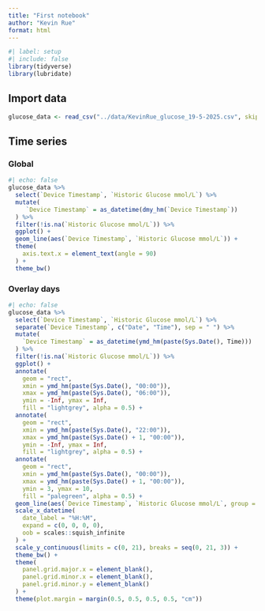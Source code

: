 ```yaml
---
title: "First notebook"
author: "Kevin Rue"
format: html
---
```


```r
#| label: setup
#| include: false
library(tidyverse)
library(lubridate)
```


## Import data

```r
glucose_data <- read_csv("../data/KevinRue_glucose_19-5-2025.csv", skip = 1)
```

## Time series

### Global

```r
#| echo: false
glucose_data %>% 
  select(`Device Timestamp`, `Historic Glucose mmol/L`) %>% 
  mutate(
     `Device Timestamp` = as_datetime(dmy_hm(`Device Timestamp`))
  ) %>% 
  filter(!is.na(`Historic Glucose mmol/L`)) %>% 
  ggplot() +
  geom_line(aes(`Device Timestamp`, `Historic Glucose mmol/L`)) +
  theme(
    axis.text.x = element_text(angle = 90)
  ) +
  theme_bw()
```

### Overlay days

```r
#| echo: false
glucose_data %>% 
  select(`Device Timestamp`, `Historic Glucose mmol/L`) %>% 
  separate(`Device Timestamp`, c("Date", "Time"), sep = " ") %>% 
  mutate(
    `Device Timestamp` = as_datetime(ymd_hm(paste(Sys.Date(), Time)))
  ) %>% 
  filter(!is.na(`Historic Glucose mmol/L`)) %>% 
  ggplot() +
  annotate(
    geom = "rect",
    xmin = ymd_hm(paste(Sys.Date(), "00:00")),
    xmax = ymd_hm(paste(Sys.Date(), "06:00")),
    ymin = -Inf, ymax = Inf,
    fill = "lightgrey", alpha = 0.5) +
  annotate(
    geom = "rect",
    xmin = ymd_hm(paste(Sys.Date(), "22:00")),
    xmax = ymd_hm(paste(Sys.Date() + 1, "00:00")),
    ymin = -Inf, ymax = Inf,
    fill = "lightgrey", alpha = 0.5) +
  annotate(
    geom = "rect",
    xmin = ymd_hm(paste(Sys.Date(), "00:00")),
    xmax = ymd_hm(paste(Sys.Date() + 1, "00:00")),
    ymin = 3, ymax = 10,
    fill = "palegreen", alpha = 0.5) +
  geom_line(aes(`Device Timestamp`, `Historic Glucose mmol/L`, group = Date)) +
  scale_x_datetime(
    date_label = "%H:%M",
    expand = c(0, 0, 0, 0),
    oob = scales::squish_infinite
  ) +
  scale_y_continuous(limits = c(0, 21), breaks = seq(0, 21, 3)) +
  theme_bw() +
  theme(
    panel.grid.major.x = element_blank(),
    panel.grid.minor.x = element_blank(),
    panel.grid.minor.y = element_blank()
  ) +
  theme(plot.margin = margin(0.5, 0.5, 0.5, 0.5, "cm"))
```
